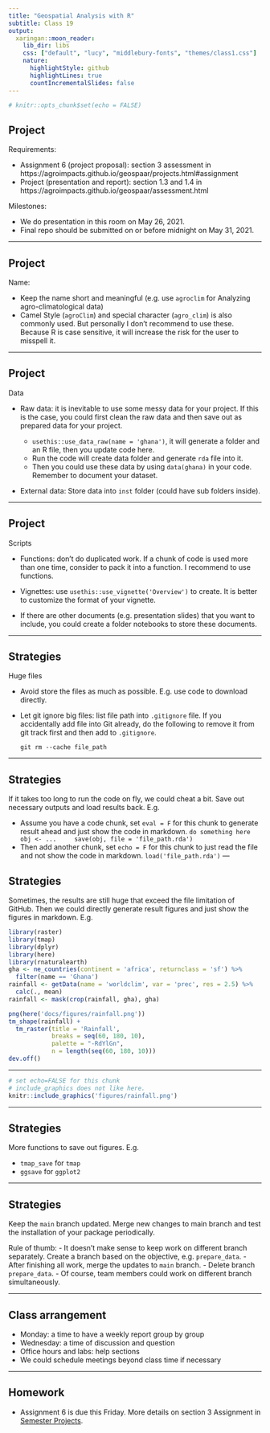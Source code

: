 ```yaml
---
title: "Geospatial Analysis with R"
subtitle: Class 19
output:
  xaringan::moon_reader:
    lib_dir: libs
    css: ["default", "lucy", "middlebury-fonts", "themes/class1.css"]
    nature:
      highlightStyle: github
      highlightLines: true
      countIncrementalSlides: false
---
```


```r
# knitr::opts_chunk$set(echo = FALSE)
```

## Project

Requirements:

- Assignment 6 (project proposal): section 3 assessment in https://agroimpacts.github.io/geospaar/projects.html#assignment
- Project (presentation and report): section 1.3 and 1.4 in https://agroimpacts.github.io/geospaar/assessment.html

Milestones:

- We do presentation in this room on May 26, 2021.
- Final repo should be submitted on or before midnight on May 31, 2021.

---

## Project

Name:

- Keep the name short and meaningful (e.g. use `agroclim` for Analyzing agro-climatological data)
- Camel Style (`agroClim`) and special character (`agro_clim`) is also commonly used. But personally I don't recommend to use these. Because R is case sensitive, it will increase the risk for the user to misspell it.

---

## Project

Data

- Raw data: it is inevitable to use some messy data for your project. If this is the case, you could first clean the raw data and then save out as prepared data for your project.

  - `usethis::use_data_raw(name = 'ghana')`, it will generate a folder and an R file, then you update code here.
  - Run the code will create data folder and generate `rda` file into it.
  - Then you could use these data by using `data(ghana)` in your code. Remember to document your dataset.
  
- External data: Store data into `inst` folder (could have sub folders inside).

---

## Project

Scripts

- Functions: don't do duplicated work. If a chunk of code is used more than one time, consider to pack it into a function. I recommend to use functions.

- Vignettes: use `usethis::use_vignette('Overview')` to create. It is better to customize the format of your vignette.

- If there are other documents (e.g. presentation slides) that you want to include, you could create a folder notebooks to store these documents.

---

## Strategies

Huge files

- Avoid store the files as much as possible. E.g. use code to download directly.
- Let git ignore big files: list file path into `.gitignore` file. If you accidentally add file into Git already, do the following to remove it from git track first and then add to `.gitignore`.

  `git rm --cache file_path`

---

## Strategies

If it takes too long to run the code on fly, we could cheat a bit. Save out necessary outputs and load results back. E.g.
  
  - Assume you have a code chunk, set `eval = F` for this chunk to generate result ahead and just show the code in markdown.
    ```
    do something here
    obj <- ...
    save(obj, file = 'file_path.rda')
    ```
  - Then add another chunk, set `echo = F` for this chunk to just read the file and not show the code in markdown.
    ```
    load('file_path.rda')
    ```
---

## Strategies

Sometimes, the results are still huge that exceed the file limitation of GitHub. Then we could directly generate result figures and just show the figures in markdown. E.g.

```r
library(raster)
library(tmap)
library(dplyr)
library(here)
library(rnaturalearth)
gha <- ne_countries(continent = 'africa', returnclass = 'sf') %>%
  filter(name == 'Ghana')
rainfall <- getData(name = 'worldclim', var = 'prec', res = 2.5) %>% 
  calc(., mean)
rainfall <- mask(crop(rainfall, gha), gha)

png(here('docs/figures/rainfall.png'))
tm_shape(rainfall) + 
  tm_raster(title = 'Rainfall',
            breaks = seq(60, 180, 10),
            palette = "-RdYlGn", 
            n = length(seq(60, 180, 10)))
dev.off()
```

---

```r
# set echo=FALSE for this chunk
# include_graphics does not like here.
knitr::include_graphics('figures/rainfall.png')
```

---

## Strategies

More functions to save out figures. E.g.

- `tmap_save` for `tmap`
- `ggsave` for `ggplot2`

---

## Strategies

Keep the `main` branch updated. Merge new changes to main branch and test the installation of your package periodically.

Rule of thumb:
- It doesn't make sense to keep work on different branch separately. Create a branch based on the objective, e.g. `prepare_data`. 
- After finishing all work, merge the updates to `main` branch.
- Delete branch `prepare_data`.
- Of course, team members could work on different branch simultaneously.

---

## Class arrangement

- Monday: a time to have a weekly report group by group
- Wednesday: a time of discussion and question
- Office hours and labs: help sections
- We could schedule meetings beyond class time if necessary

---

## Homework

- Assignment 6 is due this Friday. More details on section 3 Assignment in [Semester Projects](https://agroimpacts.github.io/geospaar/projects.html).

